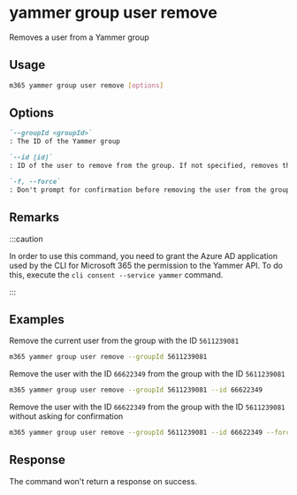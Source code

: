
# yammer group user remove

Removes a user from a Yammer group

## Usage

```sh
m365 yammer group user remove [options]
```

## Options

```md definition-list
`--groupId <groupId>`
: The ID of the Yammer group

`--id [id]`
: ID of the user to remove from the group. If not specified, removes the current user

`-f, --force`
: Don't prompt for confirmation before removing the user from the group
```

<Global />

## Remarks

:::caution

In order to use this command, you need to grant the Azure AD application used by the CLI for Microsoft 365 the permission to the Yammer API. To do this, execute the `cli consent --service yammer` command.

:::

## Examples

Remove the current user from the group with the ID `5611239081`

```sh
m365 yammer group user remove --groupId 5611239081
```

Remove the user with the ID `66622349` from the group with the ID `5611239081`

```sh
m365 yammer group user remove --groupId 5611239081 --id 66622349
```

Remove the user with the ID `66622349` from the group with the ID `5611239081` without asking for confirmation

```sh
m365 yammer group user remove --groupId 5611239081 --id 66622349 --force
```

## Response

The command won't return a response on success.
